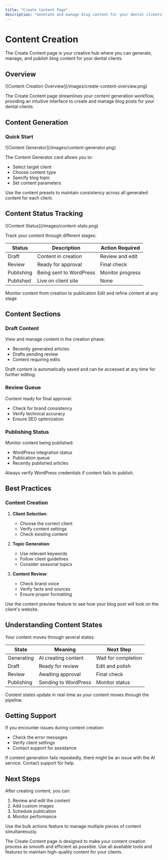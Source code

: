 ```yaml
---
title: "Create Content Page"
description: "Generate and manage blog content for your dental clients"
---
```


# Content Creation

The Create Content page is your creative hub where you can generate, manage, and publish blog content for your dental clients.

## Overview

<Frame>
  ![Content Creation Overview](/images/create-content-overview.png)
</Frame>

The Create Content page streamlines your content generation workflow, providing an intuitive interface to create and manage blog posts for your dental clients.

## Content Generation

### Quick Start

<Frame>
  ![Content Generator](/images/content-generator.png)
</Frame>

The Content Generator card allows you to:
- Select target client
- Choose content type
- Specify blog topic
- Set content parameters

<Tip>
  Use the content presets to maintain consistency across all generated content for each client.
</Tip>

## Content Status Tracking

<Frame>
  ![Content Status](/images/content-stats.png)
</Frame>

Track your content through different stages:

| Status | Description | Action Required |
|--------|-------------|----------------|
| Draft | Content in creation | Review and edit |
| Review | Ready for approval | Final check |
| Publishing | Being sent to WordPress | Monitor progress |
| Published | Live on client site | None |

<CardGroup cols={2}>
  <Card title="Track Progress" icon="chart-line">
    Monitor content from creation to publication
  </Card>
  
  <Card title="Manage Content" icon="file-pen">
    Edit and refine content at any stage
  </Card>
</CardGroup>

## Content Sections

### Draft Content

View and manage content in the creation phase:
- Recently generated articles
- Drafts pending review
- Content requiring edits

<Note>
  Draft content is automatically saved and can be accessed at any time for further editing.
</Note>

### Review Queue

Content ready for final approval:
- Check for brand consistency
- Verify technical accuracy
- Ensure SEO optimization

### Publishing Status

Monitor content being published:
- WordPress integration status
- Publication queue
- Recently published articles

<Warning>
  Always verify WordPress credentials if content fails to publish.
</Warning>

## Best Practices

### Content Creation

1. **Client Selection**:
   - Choose the correct client
   - Verify content settings
   - Check existing content

2. **Topic Generation**:
   - Use relevant keywords
   - Follow client guidelines
   - Consider seasonal topics

3. **Content Review**:
   - Check brand voice
   - Verify facts and sources
   - Ensure proper formatting

<Tip>
  Use the content preview feature to see how your blog post will look on the client's website.
</Tip>

## Understanding Content States

Your content moves through several states:

| State | Meaning | Next Step |
|-------|---------|-----------|
| Generating | AI creating content | Wait for completion |
| Draft | Ready for review | Edit and polish |
| Review | Awaiting approval | Final check |
| Publishing | Sending to WordPress | Monitor status |

<Info>
  Content states update in real-time as your content moves through the pipeline.
</Info>

## Getting Support

If you encounter issues during content creation:

- Check the error messages
- Verify client settings
- Contact support for assistance

<Warning>
  If content generation fails repeatedly, there might be an issue with the AI service. Contact support for help.
</Warning>

## Next Steps

After creating content, you can:

1. Review and edit the content
2. Add custom images
3. Schedule publication
4. Monitor performance

<Tip>
  Use the bulk actions feature to manage multiple pieces of content simultaneously.
</Tip>

The Create Content page is designed to make your content creation process as smooth and efficient as possible. Use all available tools and features to maintain high-quality content for your clients. 